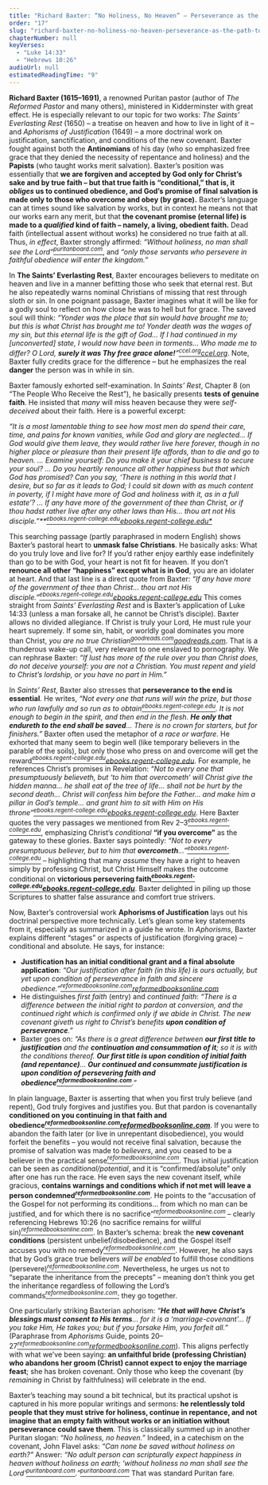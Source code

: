 ```yaml
---
title: "Richard Baxter: “No Holiness, No Heaven” – Perseverance as the Path to Rest"
order: "17"
slug: "richard-baxter-no-holiness-no-heaven-perseverance-as-the-path-to-rest"
chapterNumber: null
keyVerses:
  - "Luke 14:33"
  - "Hebrews 10:26"
audioUrl: null
estimatedReadingTime: "9"
---
```

<b>Richard Baxter (1615–1691)</b>, a renowned Puritan pastor (author of <i>The Reformed Pastor</i> and many others), ministered in Kidderminster with great effect. He is especially relevant to our topic for two works: <i>The Saints’ Everlasting Rest</i> (1650) – a treatise on heaven and how to live in light of it – and <i>Aphorisms of Justification</i> (1649) – a more doctrinal work on justification, sanctification, and conditions of the new covenant. Baxter fought against both the <b>Antinomians</b> of his day (who so emphasized free grace that they denied the necessity of repentance and holiness) and the <b>Papists</b> (who taught works merit salvation). Baxter’s position was essentially that <b>we are forgiven and accepted by God only for Christ’s sake and by true faith – but that true faith is “conditional,” that is, it <i>obliges</i> us to continued obedience, and God’s promise of final salvation is made only to those who overcome and obey (by grace).</b> Baxter’s language can at times sound like salvation by works, but in context he means not that our works earn any merit, but that <b>the covenant promise (eternal life) is made to a <i>qualified</i> kind of faith – namely, a living, obedient faith.</b> Dead faith (intellectual assent without works) he considered no true faith at all. Thus, <i>in effect</i>, Baxter strongly affirmed: <i>“Without holiness, no man shall see the Lord”[<sup>puritanboard.com</sup></i>](https://puritanboard.com/threads/john-flavel-no-holiness-no-heaven.100420/#:~:text=Q,not%20glorify%20him%20on%20earth)</i>, and <i>“only those servants who persevere in faithful obedience will enter the kingdom.”</i>

In <b>The Saints’ Everlasting Rest</b>, Baxter encourages believers to meditate on heaven and live in a manner befitting those who seek that eternal rest. But he also repeatedly warns nominal Christians of missing that rest through sloth or sin. In one poignant passage, Baxter imagines what it will be like for a godly soul to reflect on how close he was to hell but for grace. The saved soul will think: <i>“Yonder was the place that sin would have brought me to; but this is what Christ has brought me to! Yonder death was the wages of my sin, but this eternal life is the gift of God… If I had continued in my [unconverted] state, I would now have been in torments… Who made me to differ? O Lord, <b>surely it was Thy free grace alone!</b>”[<sup>ccel.org](https://ccel.org/ccel/baxter/saints_rest/saints_rest.iii.III.html#:~:text=from%20that%20to%20which%20we,Who%20made%20me)[ccel.org</i></sup>](https://ccel.org/ccel/baxter/saints_rest/saints_rest.iii.III.html#:~:text=it%20that%20Christ%20hath%20brought,Who%20made%20me)</i>. Note, Baxter fully credits grace for the difference – but he emphasizes the real <b>danger</b> the person was in while in sin.

Baxter famously exhorted self-examination. In *Saints’ Rest*, Chapter 8 (on “The People Who Receive the Rest”), he basically presents **tests of genuine faith**. He insisted that *many* will miss heaven because they were *self-deceived* about their faith. Here is a powerful excerpt:

*“It is a most lamentable thing to see how most men do spend their care, time, and pains for known vanities, while God and glory are neglected… If God would give them leave, they would rather live here forever, though in no higher place or pleasure than their present life affords, than to die and go to heaven. … Examine yourself: Do you make it your chief business to secure your soul? … Do you heartily renounce all other happiness but that which God has promised? Can you say, ‘There is nothing in this world that I desire, but so far as it leads to God; I could sit down with as much content in poverty, if I might have more of God and holiness with it, as in a full estate’? … If any have more of the government of thee than Christ, or if thou hadst rather live after any other laws than His… thou art not His disciple.”\*\*[<sup>ebooks.regent-college.edu](https://ebooks.regent-college.edu/Baxter-Saints-Everlasting-1830/130/#:~:text=feigned%20or%20with%20reservations,it%20the%20great%20labor%20of)[ebooks.regent-college.edu*</sup>](https://ebooks.regent-college.edu/Baxter-Saints-Everlasting-1830/130/#:~:text=pardoned%2C%20reconciled%20to%20God%2C%20and,thou%20mayst%20not%20tremble%20with)*

This searching passage (partly paraphrased in modern English) shows Baxter’s pastoral heart to <b>unmask false Christians</b>. He basically asks: What do you truly love and live for? If you’d rather enjoy earthly ease indefinitely than go to be with God, your heart is not fit for heaven. If you don’t <b>renounce all other “happiness” except what is in God</b>, you are an idolater at heart. And that last line is a direct quote from Baxter: <i>“If any have more of the government of thee than Christ... thou art not His disciple.”[<sup>ebooks.regent-college.edu](https://ebooks.regent-college.edu/Baxter-Saints-Everlasting-1830/130/#:~:text=own%20way%20%3F%20This%20is,approach%20ofdeath%20and%20judgment%20may)[ebooks.regent-college.edu</i></sup>](https://ebooks.regent-college.edu/Baxter-Saints-Everlasting-1830/130/#:~:text=feigned%20or%20with%20reservations,thou%20mayst%20not%20tremble%20with)</i> This comes straight from <i>Saints’ Everlasting Rest</i> and is Baxter’s application of Luke 14:33 (unless a man forsake all, he cannot be Christ’s disciple). Baxter allows no divided allegiance. If Christ is truly your Lord, He must rule your heart supremely. If some sin, habit, or worldly goal dominates you more than Christ, <i>you are no true Christian[<sup>goodreads.com](https://www.goodreads.com/quotes/7646575-if-any-have-more-of-the-government-of-thee-than#:~:text=%E2%80%9CIf%20any%20have%20more%20of,%E2%80%9D)[goodreads.com</i></sup>](https://www.goodreads.com/quotes/7646575-if-any-have-more-of-the-government-of-thee-than#:~:text=%E2%80%9CIf%20any%20have%20more%20of,%E2%80%9D)</i>. That is a thunderous wake-up call, very relevant to one enslaved to pornography. We can rephrase Baxter: <i>“If lust has more of the rule over you than Christ does, do not deceive yourself: you are not a Christian. You must repent and yield to Christ’s lordship, or you have no part in Him.”</i>

In <i>Saints’ Rest</i>, Baxter also stresses that <b>perseverance to the end is essential</b>. He writes, <i>“Not every one that runs will win the prize, but those who run lawfully and so run as to obtain[<sup>ebooks.regent-college.edu</sup>](https://ebooks.regent-college.edu/Baxter-Saints-Everlasting-1830/131/#:~:text=Not%20to%20every%20one%20that,upon%20him%20his%20new%20name). It is not enough to begin in the spirit, and then end in the flesh. <b>He only that endureth to the end shall be saved</b>… There is no crown for starters, but for finishers.”</i> Baxter often used the metaphor of <i>a race or warfare</i>. He exhorted that many seem to begin well (like temporary believers in the parable of the soils), but only those who press on and overcome will get the reward[<i><sup>ebooks.regent-college.edu](https://ebooks.regent-college.edu/Baxter-Saints-Everlasting-1830/131/#:~:text=Chap,man%20knoweth%2C%20saving%20he%20that)[ebooks.regent-college.edu</i></sup>](https://ebooks.regent-college.edu/Baxter-Saints-Everlasting-1830/131/#:~:text=Not%20to%20every%20one%20that,upon%20him%20his%20new%20name). For example, he references Christ’s promises in Revelation: <i>“Not to every one that presumptuously believeth, but ‘to him that overcometh’ will Christ give the hidden manna… he shall eat of the tree of life… shall not be hurt by the second death… Christ will confess him before the Father… and make him a pillar in God’s temple… and grant him to sit with Him on His throne”[<sup>ebooks.regent-college.edu](https://ebooks.regent-college.edu/Baxter-Saints-Everlasting-1830/131/#:~:text=is%20of%20great%20importance%20to,upon%20him%20the%20name%20of)[ebooks.regent-college.edu</i></sup>](https://ebooks.regent-college.edu/Baxter-Saints-Everlasting-1830/131/#:~:text=will%20Christ%20give%20to%20eat,throne%2C%20even%20as%20he%20also)</i>. Here Baxter quotes the very passages we mentioned from Rev 2–3[<i><sup>ebooks.regent-college.edu</sup></i>](https://ebooks.regent-college.edu/Baxter-Saints-Everlasting-1830/131/#:~:text=Not%20to%20every%20one%20that,upon%20him%20his%20new%20name), emphasizing Christ’s <i>conditional</i> <b>“if you overcome”</b> as the gateway to these glories. Baxter says pointedly: <i>“Not to every presumptuous believer, but to him that <b>overcometh</b>...”[<sup>ebooks.regent-college.edu</sup></i>](https://ebooks.regent-college.edu/Baxter-Saints-Everlasting-1830/131/#:~:text=is%20of%20great%20importance%20to,upon%20him%20the%20name%20of)</i> – highlighting that many <i>assume</i> they have a right to heaven simply by professing Christ, but Christ Himself makes the outcome conditional on <b>victorious persevering faith[<i><sup>ebooks.regent-college.edu](https://ebooks.regent-college.edu/Baxter-Saints-Everlasting-1830/131/#:~:text=Chap,man%20knoweth%2C%20saving%20he%20that)[ebooks.regent-college.edu</i></sup>](https://ebooks.regent-college.edu/Baxter-Saints-Everlasting-1830/131/#:~:text=is%20of%20great%20importance%20to,upon%20him%20the%20name%20of)</b>. Baxter delighted in piling up those Scriptures to shatter false assurance and comfort true strivers.

Now, Baxter’s controversial work **Aphorisms of Justification** lays out his doctrinal perspective more technically. Let’s glean some key statements from it, especially as summarized in a guide he wrote. In *Aphorisms*, Baxter explains different “stages” or aspects of justification (forgiving grace) – conditional and absolute. He says, for instance:

- <b>Justification has an initial conditional grant and a final absolute application</b>: <i>“Our justification after faith (in this life) is ours actually, but yet upon condition of perseverance in faith and sincere obedience.”[<sup>reformedbooksonline.com](https://reformedbooksonline.com/on-the-continuation-of-justification/#:~:text=21,%E2%80%A6)[reformedbooksonline.com</i></sup>](https://reformedbooksonline.com/on-the-continuation-of-justification/#:~:text=faith%2C%20or%20before%20they%20have,%E2%80%A6)</i>
- He distinguishes *first faith* (entry) and *continued faith*: *“There is a difference between the initial right to pardon at conversion, and the continued right which is confirmed only if we abide in Christ. The new covenant giveth us right to Christ’s benefits **upon condition of perseverance**.”*
- Baxter goes on: <i>“As there is a great difference between <b>our first title to justification</b> and the <b>continuation and consummation of it</b>; so it is with the conditions thereof. <b>Our first title is upon condition of initial faith (and repentance)</b>… <b>Our continued and consummate justification is upon condition of persevering faith and obedience[<sup>reformedbooksonline.com</sup>](https://reformedbooksonline.com/on-the-continuation-of-justification/#:~:text=27,%E2%80%9D)</b>.”</i>

In plain language, Baxter is asserting that when you first truly believe (and repent), God truly forgives and justifies you. But that pardon is covenantally <b>conditioned on you continuing in that faith and obedience[<i><sup>reformedbooksonline.com](https://reformedbooksonline.com/on-the-continuation-of-justification/#:~:text=21,%E2%80%A6)[reformedbooksonline.com</i></sup>](https://reformedbooksonline.com/on-the-continuation-of-justification/#:~:text=27,%E2%80%9D)</b>. If you were to abandon the faith later (or live in unrepentant disobedience), you would forfeit the benefits – you would not receive final salvation, because the promise of salvation was made to <i>believers</i>, and you ceased to be a believer in the practical sense[<i><sup>reformedbooksonline.com</sup></i>](https://reformedbooksonline.com/on-the-continuation-of-justification/#:~:text=21,%E2%80%A6). Thus initial justification can be seen as <i>conditional/potential</i>, and it is “confirmed/absolute” only after one has run the race. He even says the new covenant itself, while gracious, <b>contains warnings and conditions which if not met will leave a person condemned[<i><sup>reformedbooksonline.com</sup></i>](https://reformedbooksonline.com/on-the-continuation-of-justification/#:~:text=25,%E2%80%A6)</b>. He points to the “accusation of the Gospel for not performing its conditions… from which no man can be justified, and for which there is no sacrifice”[<i><sup>reformedbooksonline.com</sup></i>](https://reformedbooksonline.com/on-the-continuation-of-justification/#:~:text=25,%E2%80%A6) – clearly referencing Hebrews 10:26 (no sacrifice remains for willful sin)[<i><sup>reformedbooksonline.com</sup></i>](https://reformedbooksonline.com/on-the-continuation-of-justification/#:~:text=25,%E2%80%A6). In Baxter’s schema: break the <b>new covenant conditions</b> (persistent unbelief/disobedience), and the Gospel itself accuses you with no remedy[<i><sup>reformedbooksonline.com</sup></i>](https://reformedbooksonline.com/on-the-continuation-of-justification/#:~:text=25,%E2%80%A6). However, he also says that by God’s grace true believers <i>will be enabled</i> to fulfill those conditions (persevere)[<i><sup>reformedbooksonline.com</sup></i>](https://reformedbooksonline.com/on-the-continuation-of-justification/#:~:text=21,%E2%80%A6). Nevertheless, he urges us not to “separate the inheritance from the precepts” – meaning don’t think you get the inheritance regardless of following the Lord’s commands[<i><sup>reformedbooksonline.com</sup></i>](https://reformedbooksonline.com/on-the-continuation-of-justification/#:~:text=27,%E2%80%9D); they go together.

One particularly striking Baxterian aphorism: <i>“<b>He that will have Christ’s blessings must consent to His terms</b>… for it is a ‘marriage-covenant’… If you take Him, He takes you; but if you forsake Him, you forfeit all.”</i> (Paraphrase from <i>Aphorisms</i> Guide, points 20–27[<i><sup>reformedbooksonline.com](https://reformedbooksonline.com/on-the-continuation-of-justification/#:~:text=%E2%80%9C,have%20performed%20all%20the%20conditions)[reformedbooksonline.com</i></sup>](https://reformedbooksonline.com/on-the-continuation-of-justification/#:~:text=27,%E2%80%9D)). This aligns perfectly with what we’ve been saying: <b>an unfaithful bride (professing Christian) who abandons her groom (Christ) cannot expect to enjoy the marriage feast</b>; she has broken covenant. Only those who keep the covenant (by <i>remaining</i> in Christ by faithfulness) will celebrate in the end.

Baxter’s teaching may sound a bit technical, but its practical upshot is captured in his more popular writings and sermons: <b>he relentlessly told people that they must strive for holiness, continue in repentance, and not imagine that an empty faith without works or an initiation without perseverance could save them</b>. This is classically summed up in another Puritan slogan: <i>“No holiness, no heaven.”</i> Indeed, in a catechism on the covenant, John Flavel asks: <i>“Can none be saved without holiness on earth?”</i> Answer: <i>“No adult person can scripturally expect happiness in heaven without holiness on earth; ‘without holiness no man shall see the Lord’[<sup>puritanboard.com</sup>](https://puritanboard.com/threads/john-flavel-no-holiness-no-heaven.100420/#:~:text=Q,not%20glorify%20him%20on%20earth).”[<sup>puritanboard.com</sup></i>](https://puritanboard.com/threads/john-flavel-no-holiness-no-heaven.100420/#:~:text=Q,not%20glorify%20him%20on%20earth)</i> That was standard Puritan fare.
